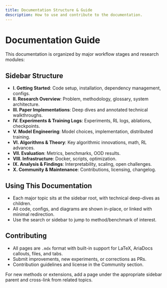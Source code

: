 ```yaml
---
title: Documentation Structure & Guide
description: How to use and contribute to the documentation.
---
```


# Documentation Guide

This documentation is organized by major workflow stages and research modules:

## Sidebar Structure

- **I. Getting Started**: Code setup, installation, dependency management, configs.
- **II. Research Overview**: Problem, methodology, glossary, system architecture.
- **III. Paper Implementations**: Deep dives and annotated technical walkthroughs.
- **IV. Experiments & Training Logs**: Experiments, RL logs, ablations, checkpoints.
- **V. Model Engineering**: Model choices, implementation, distributed training.
- **VI. Algorithms & Theory**: Key algorithmic innovations, math, RL advances.
- **VII. Evaluation**: Metrics, benchmarks, OOD results.
- **VIII. Infrastructure**: Docker, scripts, optimization.
- **IX. Analysis & Findings**: Interpretability, scaling, open challenges.
- **X. Community & Maintenance**: Contributions, licensing, changelog.

## Using This Documentation

- Each major topic sits at the sidebar root, with technical deep-dives as children.
- All code, configs, and diagrams are shown in-place, or linked with minimal redirection.
- Use the search or sidebar to jump to method/benchmark of interest.

## Contributing

- All pages are `.mdx` format with built-in support for LaTeX, AriaDocs callouts, files, and tabs.
- Submit improvements, new experiments, or corrections as PRs.  
- Contribution guidelines and license in the Community section.

<Note>
For new methods or extensions, add a page under the appropriate sidebar parent and cross-link from related topics.
</Note>
